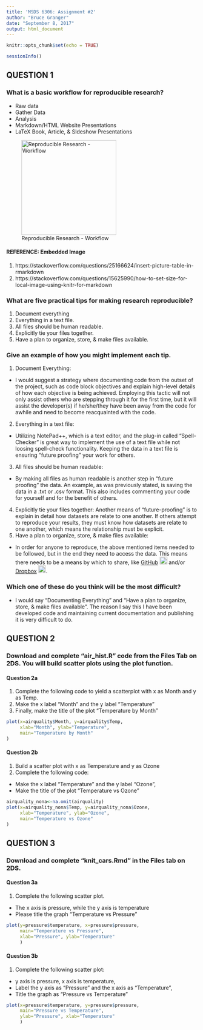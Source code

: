 ```yaml
---
title: 'MSDS 6306: Assignment #2'
author: "Bruce Granger"
date: "September 8, 2017"
output: html_document
---
```


```r
knitr::opts_chunk$set(echo = TRUE)
```

```r
sessionInfo()
```

## QUESTION 1

### What is a basic workflow for reproducible research?
* Raw data
* Gather Data
* Analysis
* Markdown/HTML Website Presentations
* LaTeX Book, Article, & Sldeshow Presentations

![Reproducible Research - Workflow](N:/SMU/6306_Doing_Data_Science_Fall2017/Assignments/Assignment_2/image1.jpg){width=250px}

#### REFERENCE: Embedded Image
1. https://stackoverflow.com/questions/25166624/insert-picture-table-in-rmarkdown
2. https://stackoverflow.com/questions/15625990/how-to-set-size-for-local-image-using-knitr-for-markdown 

### What are five practical tips for making research reproducible?
1. Document everything
2. Everything in a text file.
3. All files should be human readable.
4. Explicitly tie your files together.
5. Have a plan to organize, store, & make files available.

### Give an example of how you might implement each tip.

1. Document Everything: 
* I would suggest a strategy where documenting code from the outset of the project, such as code block objectives and explain high-level details of how each objective is being achieved.  Employing this tactic will not only assist others who are stepping through it for the first time, but it will assist the developer(s) if he/she/they have been away from the code for awhile and need to become reacquainted with the code. 
2. Everything in a text file: 
* Utilizing NotePad++, which is a text editor, and the plug-in called "Spell-Checker" is great way to implement the use of a text file while not loosing spell-check functionality.  Keeping the data in a text file is ensuring "future proofing" your work for others. 
3. All files should be human readable: 
* By making all files as human readable is another step in "future proofing" the data.  An example, as was previously stated, is saving the data in a .txt or .csv format.  This also includes commenting your code for yourself and for the benefit of others.
4. Explicitly tie your files together:
Another means of "future-proofing" is to explain in detail how datasets are relate to one another.  If others attempt to reproduce your results, they must know how datasets are relate to one another, which means the relationship must be explicit.
5. Have a plan to organize, store, & make files available:
* In order for anyone to reproduce, the above mentioned items needed to be followed, but in the end they need to access the data.  This means there needs to be a means by which to share, like [GitHub](github.com) ![](N:/SMU/6306_Doing_Data_Science_Fall2017/Assignments/Assignment_2/GitHub.png){width=20px} and/or [Dropbox](dropbox.com) ![](N:/SMU/6306_Doing_Data_Science_Fall2017/Assignments/Assignment_2/dropbox.png){width=20px}.

### Which one of these do you think will be the most difficult?

* I would say "Documenting Everything" and "Have a plan to organize, store, & make files available".  The reason I say this I have been developed code and maintaining current documentation and publishing it is very difficult to do.

## QUESTION 2

### Download and complete "air_hist.R" code from the Files Tab on 2DS. You will build scatter plots using the plot function.

#### Question 2a

1. Complete the following code to yield a scatterplot with x as Month and y as Temp.
2. Make the x label "Month" and the y label "Temperature"
3. Finally, make the title of the plot "Temperature by Month"

```r
plot(x=airquality$Month, y=airquality$Temp,
     xlab="Month", ylab="Temperature",
     main="Temperature by Month"
)

```

#### Question 2b

1. Build a scatter plot with x as Temperature and y as Ozone 
2. Complete the following code:
* Make the x label "Temperature" and the y label "Ozone",
* Make the title of the plot "Temperature vs Ozone"


```r
airquality_nona<-na.omit(airquality)
plot(x=airquality_nona$Temp, y=airquality_nona$Ozone,
     xlab="Temperature", ylab="Ozone",
     main="Temperature vs Ozone"
)

```

## QUESTION 3

### Download and complete "knit_cars.Rmd" in the Files tab on 2DS.

#### Question 3a

1. Complete the following scatter plot. 
+ The x axis is pressure, while the y axis is temperature
+ Please title the graph "Temperature vs Pressure"

```r
plot(y=pressure$temperature, x=pressure$pressure,
     main="Temperature vs Pressure", 
     xlab="Pressure", ylab="Temperature"
     )
```

#### Question 3b

1. Complete the following scatter plot:
+ y axis is pressure, x axis is temperature,
+ Label the y axis as "Pressure" and the x axis as "Temperature", 
+ Title the graph as "Pressure vs Temperature"

```r
plot(x=pressure$temperature, y=pressure$pressure,
     main="Pressure vs Temperature", 
     ylab="Pressure", xlab="Temperature"
     )
```